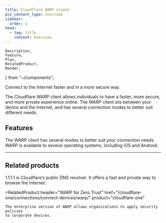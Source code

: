 ```yaml
---
title: Cloudflare WARP client
pcx_content_type: overview
sidebar:
  order: 1
head:
  - tag: title
    content: Overview
---
```


	Description,
	Feature,
	Plan,
	RelatedProduct,
	Render,
} from "~/components";

<Description>

Connect to the Internet faster and in a more secure way.

</Description>

<Plan type="all" />

The Cloudflare WARP client allows individuals to have a faster, more secure, and more private experience online. The WARP client sits between your device and the Internet, and has several connection modes to better suit different needs.

<Render file="consumer-warp-download" />

## Features

<Feature header="WARP modes" href="/warp-client/warp-modes/">
	The WARP client has several modes to better suit your connection needs.
</Feature>

<Feature header="OS clients" href="/warp-client/get-started/">
	WARP is available to several operating systems, including iOS and Android.
</Feature>

---

## Related products

<RelatedProduct header="1.1.1.1" href="/1.1.1.1/" product="1.1.1.1">
	1.1.1.1 is Cloudflare’s public DNS resolver. It offers a fast and private way
	to browse the Internet.
</RelatedProduct>

<RelatedProduct
	header="WARP for Zero Trust"
	href="/cloudflare-one/connections/connect-devices/warp/"
	product="cloudflare-one"
>
	The enterprise version of WARP allows organizations to apply security policies
	to corporate devices.
</RelatedProduct>
